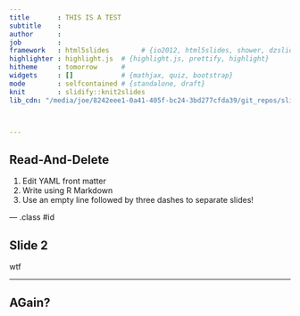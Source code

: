 ```yaml
---
title       : THIS IS A TEST
subtitle    : 
author      : 
job         : 
framework   : html5slides        # {io2012, html5slides, shower, dzslides, ...}
highlighter : highlight.js  # {highlight.js, prettify, highlight}
hitheme     : tomorrow      # 
widgets     : []            # {mathjax, quiz, bootstrap}
mode        : selfcontained # {standalone, draft}
knit        : slidify::knit2slides
lib_cdn: "/media/joe/8242eee1-0a41-405f-bc24-3bd277cfda39/git_repos/slidifyLibraries/inst/libraries/"



---
```


## Read-And-Delete

1. Edit YAML front matter
2. Write using R Markdown
3. Use an empty line followed by three dashes to separate slides!

--- .class #id 

## Slide 2


wtf 

--- 

## AGain?

